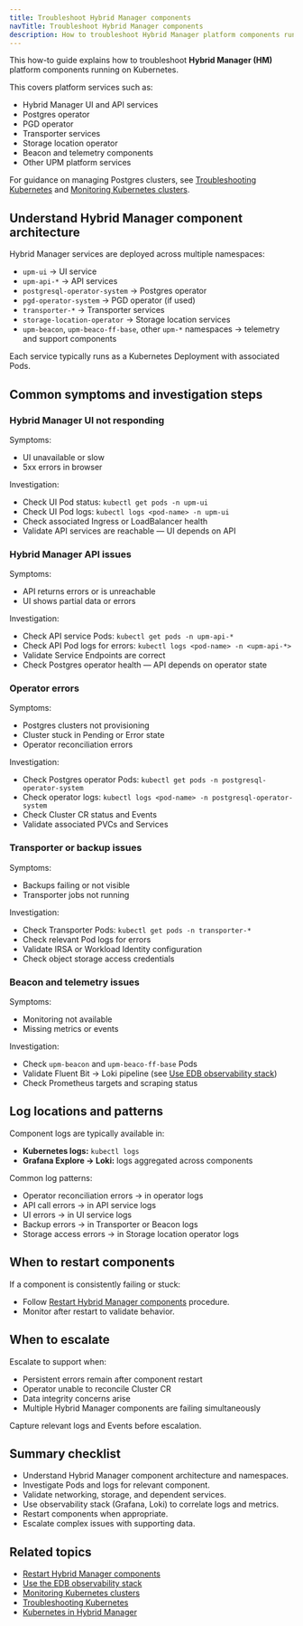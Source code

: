 ```yaml
---
title: Troubleshoot Hybrid Manager components
navTitle: Troubleshoot Hybrid Manager components
description: How to troubleshoot Hybrid Manager platform components running on Kubernetes.
---
```


This how-to guide explains how to troubleshoot **Hybrid Manager (HM)** platform components running on Kubernetes.

This covers platform services such as:

-   Hybrid Manager UI and API services
-   Postgres operator
-   PGD operator
-   Transporter services
-   Storage location operator
-   Beacon and telemetry components
-   Other UPM platform services

For guidance on managing Postgres clusters, see [Troubleshooting Kubernetes](/portal/kubernetes/learn/how-to/troubleshooting-on-kubernetes) and [Monitoring Kubernetes clusters](/portal/kubernetes/learn/how-to/monitor-kubernetes-cluster).

## Understand Hybrid Manager component architecture

Hybrid Manager services are deployed across multiple namespaces:

-   `upm-ui` → UI service
-   `upm-api-*` → API services
-   `postgresql-operator-system` → Postgres operator
-   `pgd-operator-system` → PGD operator (if used)
-   `transporter-*` → Transporter services
-   `storage-location-operator` → Storage location services
-   `upm-beacon`, `upm-beaco-ff-base`, other `upm-*` namespaces → telemetry and support components

Each service typically runs as a Kubernetes Deployment with associated Pods.

## Common symptoms and investigation steps

### Hybrid Manager UI not responding

Symptoms:

-   UI unavailable or slow
-   5xx errors in browser

Investigation:

-   Check UI Pod status: `kubectl get pods -n upm-ui`
-   Check UI Pod logs: `kubectl logs <pod-name> -n upm-ui`
-   Check associated Ingress or LoadBalancer health
-   Validate API services are reachable — UI depends on API

### Hybrid Manager API issues

Symptoms:

-   API returns errors or is unreachable
-   UI shows partial data or errors

Investigation:

-   Check API service Pods: `kubectl get pods -n upm-api-*`
-   Check API Pod logs for errors: `kubectl logs <pod-name> -n <upm-api-*>`
-   Validate Service Endpoints are correct
-   Check Postgres operator health — API depends on operator state

### Operator errors

Symptoms:

-   Postgres clusters not provisioning
-   Cluster stuck in Pending or Error state
-   Operator reconciliation errors

Investigation:

-   Check Postgres operator Pods: `kubectl get pods -n postgresql-operator-system`
-   Check operator logs: `kubectl logs <pod-name> -n postgresql-operator-system`
-   Check Cluster CR status and Events
-   Validate associated PVCs and Services

### Transporter or backup issues

Symptoms:

-   Backups failing or not visible
-   Transporter jobs not running

Investigation:

-   Check Transporter Pods: `kubectl get pods -n transporter-*`
-   Check relevant Pod logs for errors
-   Validate IRSA or Workload Identity configuration
-   Check object storage access credentials

### Beacon and telemetry issues

Symptoms:

-   Monitoring not available
-   Missing metrics or events

Investigation:

-   Check `upm-beacon` and `upm-beaco-ff-base` Pods
-   Validate Fluent Bit → Loki pipeline (see [Use EDB observability stack](./use-edb-observability-stack))
-   Check Prometheus targets and scraping status

## Log locations and patterns

Component logs are typically available in:

-   **Kubernetes logs:** `kubectl logs`
-   **Grafana Explore → Loki:** logs aggregated across components

Common log patterns:

-   Operator reconciliation errors → in operator logs
-   API call errors → in API service logs
-   UI errors → in UI service logs
-   Backup errors → in Transporter or Beacon logs
-   Storage access errors → in Storage location operator logs

## When to restart components

If a component is consistently failing or stuck:

-   Follow [Restart Hybrid Manager components](./restart-hybrid-manager-components) procedure.
-   Monitor after restart to validate behavior.

## When to escalate

Escalate to support when:

-   Persistent errors remain after component restart
-   Operator unable to reconcile Cluster CR
-   Data integrity concerns arise
-   Multiple Hybrid Manager components are failing simultaneously

Capture relevant logs and Events before escalation.

## Summary checklist

-   Understand Hybrid Manager component architecture and namespaces.
-   Investigate Pods and logs for relevant component.
-   Validate networking, storage, and dependent services.
-   Use observability stack (Grafana, Loki) to correlate logs and metrics.
-   Restart components when appropriate.
-   Escalate complex issues with supporting data.

## Related topics

- [Restart Hybrid Manager components](./restart-hybrid-manager-components)
- [Use the EDB observability stack](./use-edb-observability-stack)
- [Monitoring Kubernetes clusters](/portal/kubernetes/learn/how-to/monitor-kubernetes-cluster)
- [Troubleshooting Kubernetes](/portal/kubernetes/learn/how-to/troubleshooting-on-kubernetes)
- [Kubernetes in Hybrid Manager](/portal/kubernetes/learn/explained/hybrid-manager/hybrid-manager/k8s-in-hybrid-manager)
